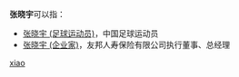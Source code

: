 '''张晓宇'''可以指：
* [[张晓宇_(足球运动员)|张晓宇 (足球运动员)]]，中国足球运动员
* [[张晓宇_(企业家)|张晓宇 (企业家)]]，友邦人寿保险有限公司执行董事、总经理

{{disambig}}

[[Category:三字张姓人名消歧义|xiao]]